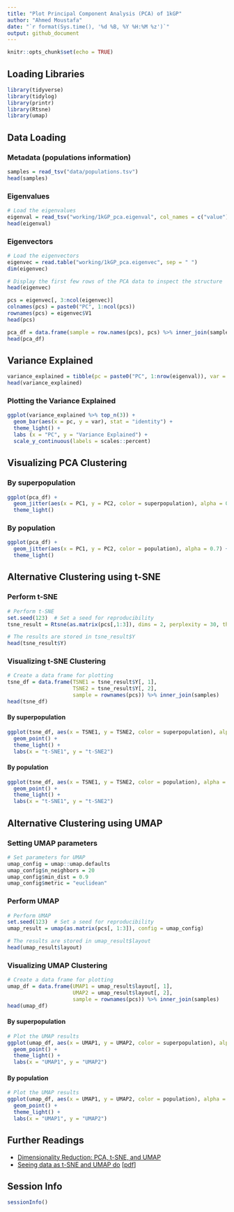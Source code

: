 ```yaml
---
title: "Plot Principal Component Analysis (PCA) of 1kGP"
author: "Ahmed Moustafa"
date: "`r format(Sys.time(), '%d %B, %Y %H:%M %z')`"
output: github_document
---
```


```r
knitr::opts_chunk$set(echo = TRUE)
```

## Loading Libraries

```r
library(tidyverse)
library(tidylog)
library(printr)
library(Rtsne)
library(umap)
```

## Data Loading

### Metadata (populations information)

```r
samples = read_tsv("data/populations.tsv")
head(samples)
```

### Eigenvalues

```r
# Load the eigenvalues
eigenval = read_tsv("working/1kGP_pca.eigenval", col_names = c("value"))
head(eigenval)
```

### Eigenvectors

```r
# Load the eigenvectors
eigenvec = read.table("working/1kGP_pca.eigenvec", sep = " ")
dim(eigenvec)
```

```r
# Display the first few rows of the PCA data to inspect the structure
head(eigenvec)
```

```r
pcs = eigenvec[, 3:ncol(eigenvec)]
colnames(pcs) = paste0("PC", 1:ncol(pcs))
rownames(pcs) = eigenvec$V1
head(pcs)
```

```r
pca_df = data.frame(sample = row.names(pcs), pcs) %>% inner_join(samples)
head(pca_df)
```

## Variance Explained

```r
variance_explained = tibble(pc = paste0("PC", 1:nrow(eigenval)), var = eigenval$value / sum(eigenval))
head(variance_explained)
```

### Plotting the Variance Explained

```r
ggplot(variance_explained %>% top_n(3)) + 
  geom_bar(aes(x = pc, y = var), stat = "identity") + 
  theme_light() +
  labs (x = "PC", y = "Variance Explained") +
  scale_y_continuous(labels = scales::percent)
```



## Visualizing PCA Clustering

### By superpopulation

```r
ggplot(pca_df) + 
  geom_jitter(aes(x = PC1, y = PC2, color = superpopulation), alpha = 0.7) + 
  theme_light()
```

### By population

```r
ggplot(pca_df) + 
  geom_jitter(aes(x = PC1, y = PC2, color = population), alpha = 0.7) + 
  theme_light()
```

## Alternative Clustering using t-SNE

### Perform t-SNE

```r
# Perform t-SNE
set.seed(123)  # Set a seed for reproducibility
tsne_result = Rtsne(as.matrix(pcs[,1:3]), dims = 2, perplexity = 30, theta = 0.5, verbose = TRUE)

# The results are stored in tsne_result$Y
head(tsne_result$Y)
```

### Visualizing t-SNE Clustering

```r
# Create a data frame for plotting
tsne_df = data.frame(TSNE1 = tsne_result$Y[, 1], 
                     TSNE2 = tsne_result$Y[, 2], 
                     sample = rownames(pcs)) %>% inner_join(samples)
head(tsne_df)
```

#### By superpopulation

```r
ggplot(tsne_df, aes(x = TSNE1, y = TSNE2, color = superpopulation), alpha = 0.7) +
  geom_point() +
  theme_light() +
  labs(x = "t-SNE1", y = "t-SNE2")
```

#### By population

```r
ggplot(tsne_df, aes(x = TSNE1, y = TSNE2, color = population), alpha = 0.7) +
  geom_point() +
  theme_light() +
  labs(x = "t-SNE1", y = "t-SNE2")
```


## Alternative Clustering using UMAP

### Setting UMAP parameters

```r
# Set parameters for UMAP
umap_config = umap::umap.defaults
umap_config$n_neighbors = 20
umap_config$min_dist = 0.9
umap_config$metric = "euclidean"
```

### Perform UMAP

```r
# Perform UMAP
set.seed(123)  # Set a seed for reproducibility
umap_result = umap(as.matrix(pcs[, 1:3]), config = umap_config)

# The results are stored in umap_result$layout
head(umap_result$layout)
```

### Visualizing UMAP Clustering

```r
# Create a data frame for plotting
umap_df = data.frame(UMAP1 = umap_result$layout[, 1], 
                     UMAP2 = umap_result$layout[, 2], 
                     sample = rownames(pcs)) %>% inner_join(samples)
head(umap_df)
```
#### By superpopulation

```r
# Plot the UMAP results
ggplot(umap_df, aes(x = UMAP1, y = UMAP2, color = superpopulation), alpha = 0.7) +
  geom_point() +
  theme_light() +
  labs(x = "UMAP1", y = "UMAP2")
```

#### By population

```r
# Plot the UMAP results
ggplot(umap_df, aes(x = UMAP1, y = UMAP2, color = population), alpha = 0.7) +
  geom_point() +
  theme_light() +
  labs(x = "UMAP1", y = "UMAP2")
```



## Further Readings

- [Dimensionality Reduction: PCA, t-SNE, and UMAP](https://medium.com/@aastha.code/dimensionality-reduction-pca-t-sne-and-umap-41d499da2df2)
- [Seeing data as t-SNE and UMAP do](https://pubmed.ncbi.nlm.nih.gov/38789649/) [[pdf](https://www.nature.com/articles/s41592-024-02301-x.pdf)]


## Session Info

```r
sessionInfo()
```
